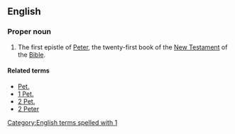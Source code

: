 ==English==

===Proper noun===
{{en-proper noun}}
{{book of the Bible|First Epistle of Peter}}

# {{context|biblical}}  The first epistle of [[Peter]], the twenty-first book of the [[New Testament]] of the [[Bible]].

====Related terms====
*[[Pet.]]
*[[1 Pet.]]
*[[2 Pet.]]
*[[2 Peter]]

[[Category:English terms spelled with 1]]